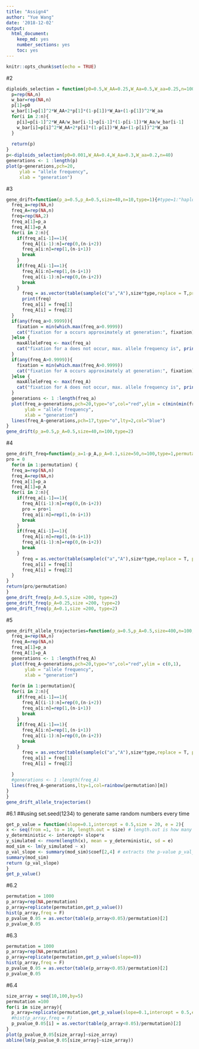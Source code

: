```yaml
---
title: "Assign4"
author: "Yue Wang"
date: '2018-12-02'
output:
  html_document:
    keep_md: yes
    number_sections: yes
    toc: yes
---
```


```r
knitr::opts_chunk$set(echo = TRUE)
```

#2
```r
diploids_selection = function(p0=0.5,W_AA=0.25,W_Aa=0.5,W_aa=0.25,n=100){
  p=rep(NA,n)
  w_bar=rep(NA,n)
  p[1]=p0
  w_bar[1]=p[1]^2*W_AA+2*p[1]*(1-p[1])*W_Aa+(1-p[1])^2*W_aa
  for(i in 2:n){
    p[i]=p[i-1]^2*W_AA/w_bar[i-1]+p[i-1]*(1-p[i-1])*W_Aa/w_bar[i-1]
    w_bar[i]=p[i]^2*W_AA+2*p[i]*(1-p[i])*W_Aa+(1-p[i])^2*W_aa
  }
  
  return(p)
}
p<-diploids_selection(p0=0.001,W_AA=0.4,W_Aa=0.3,W_aa=0.2,n=40)
generations <- 1 :length(p)
plot(p~generations,pch=20,
     ylab = "allele frequency",
     xlab = "generation")
```

#3
```r
gene_drift=function(p_a=0.5,p_A=0.5,size=40,n=10,type=1){#type=1:"haploid"
  freq_a=rep(NA,n)
  freq_A=rep(NA,n)
  freq=rep(NA,2)
  freq_a[1]=p_a
  freq_A[1]=p_A
  for(i in 2:n){
    if(freq_a[i-1]==1){
      freq_A[(i-1):n]=rep(0,(n-i+2))
      freq_a[i:n]=rep(1,(n-i+1))
      break 
    }
    if(freq_A[i-1]==1){
      freq_A[i:n]=rep(1,(n-i+1))
      freq_a[(i-1):n]=rep(0,(n-i+2))
      break 
    }
      freq = as.vector(table(sample(c("a","A"),size*type,replace = T,prob=c(freq_a[i-1],freq_A[i-1])))/(size*type))
      print(freq)
      freq_a[i] = freq[1]
      freq_A[i] = freq[2]
  }
  if(any(freq_a>0.9999)){
    fixation = min(which.max(freq_a>0.9999))
    cat("fixation for a occurs approximately at generation:", fixation)
  }else {
    maxAlleleFreq <- max(freq_a)
    cat("fixation for a does not occur, max. allele frequency is", print(maxAlleleFreq,digits =2))
  }
  if(any(freq_A>0.9999)){
    fixation = min(which.max(freq_A>0.9999))
    cat("fixation for A occurs approximately at generation:", fixation)
  }else {
    maxAlleleFreq <- max(freq_A)
    cat("fixation for A does not occur, max. allele frequency is", print(maxAlleleFreq,digits =2))
  }
  generations <- 1 :length(freq_a)
  plot(freq_a~generations,pch=20,type="o",col="red",ylim = c(min(min(freq_A,freq_a)),max(freq_A,freq_a)),
       ylab = "allele frequency",
       xlab = "generation")
  lines(freq_A~generations,pch=17,type="o",lty=2,col="blue")
} 
gene_drift(p_a=0.5,p_A=0.5,size=40,n=100,type=2)
```

#4
```r
gene_drift_freq=function(p_a=1-p_A,p_A=0.1,size=50,n=100,type=1,permutation=1000){#type=1:"haploid"
pro = 0
  for(m in 1:permutation) {
  freq_a=rep(NA,n)
  freq_A=rep(NA,n)
  freq_a[1]=p_a
  freq_A[1]=p_A
  for(i in 2:n){
    if(freq_a[i-1]==1){
      freq_A[(i-1):n]=rep(0,(n-i+2))
      pro = pro+1
      freq_a[i:n]=rep(1,(n-i+1))
      break 
    }
    if(freq_A[i-1]==1){
      freq_A[i:n]=rep(1,(n-i+1))
      freq_a[(i-1):n]=rep(0,(n-i+2))
      break 
    }
      freq = as.vector(table(sample(c("a","A"),size*type,replace = T, prob=c(freq_a[i-1],freq_A[i-1])))/(size*type))
      freq_a[i] = freq[1]
      freq_A[i] = freq[2]
  }
} 
return(pro/permutation)
}
gene_drift_freq(p_A=0.5,size =200, type=2)
gene_drift_freq(p_A=0.25,size =200, type=2)
gene_drift_freq(p_A=0.1,size =200, type=2)
```

#5
```r
gene_drift_allele_trajectories=function(p_a=0.5,p_A=0.5,size=400,n=100,type=1,permutation = 100){#type=1:"haploid"
  freq_a=rep(NA,n)
  freq_A=rep(NA,n)
  freq_a[1]=p_a
  freq_A[1]=p_A
  generations <- 1 :length(freq_A)
  plot(freq_A~generations,pch=20,type="n",col="red",ylim = c(0,1),
       ylab = "allele frequency",
       xlab = "generation")
  
  for(m in 1:permutation){
  for(i in 2:n){
    if(freq_a[i-1]==1){
      freq_A[(i-1):n]=rep(0,(n-i+2))
      freq_a[i:n]=rep(1,(n-i+1))
      break 
    }
    if(freq_A[i-1]==1){
      freq_A[i:n]=rep(1,(n-i+1))
      freq_a[(i-1):n]=rep(0,(n-i+2))
      break 
    }
      freq = as.vector(table(sample(c("a","A"),size*type,replace = T, prob=c(freq_a[i-1],freq_A[i-1])))/(size*type))
      freq_a[i] = freq[1]
      freq_A[i] = freq[2]
  
  }
  #generations <- 1 :length(freq_A)
  lines(freq_A~generations,lty=1,col=rainbow(permutation)[m])
} 
}
gene_drift_allele_trajectories()
```

#6.1
##using set.seed(1234) to generate same random numbers every time
```r
get_p_value = function(slope=0.1,intercept = 0.5,size = 20, e = 2){
x <- seq(from =1, to = 10, length.out = size) # length.out is how many observations we will have a <- 0.5 
y_deterministic <- intercept+ slope*x
y_simulated <- rnorm(length(x), mean = y_deterministic, sd = e)
mod_sim <- lm(y_simulated ~ x)
p_val_slope <- summary(mod_sim)$coef[2,4] # extracts the p-value p_val_slope
summary(mod_sim)
return (p_val_slope)
}
get_p_value()
```

#6.2
```r
permutation = 1000
p_array=rep(NA,permutation)
p_array=replicate(permutation,get_p_value())
hist(p_array,freq = F)
p_pvalue_0.05 = as.vector(table(p_array<0.05)/permutation)[2]
p_pvalue_0.05
```

#6.3
```r
permutation = 1000
p_array=rep(NA,permutation)
p_array=replicate(permutation,get_p_value(slope=0))
hist(p_array,freq = F)
p_pvalue_0.05 = as.vector(table(p_array<0.05)/permutation)[2]
p_pvalue_0.05
```

#6.4
```r
size_array = seq(10,100,by=5)
permutation =100
for(i in size_array){
  p_array=replicate(permutation,get_p_value(slope=0.1,intercept = 0.5,e=1.5))
  #hist(p_array,freq = F)
  p_pvalue_0.05[i] = as.vector(table(p_array<0.05)/permutation)[2]
}
plot(p_pvalue_0.05[size_array]~size_array)
abline(lm(p_pvalue_0.05[size_array]~size_array))
```


